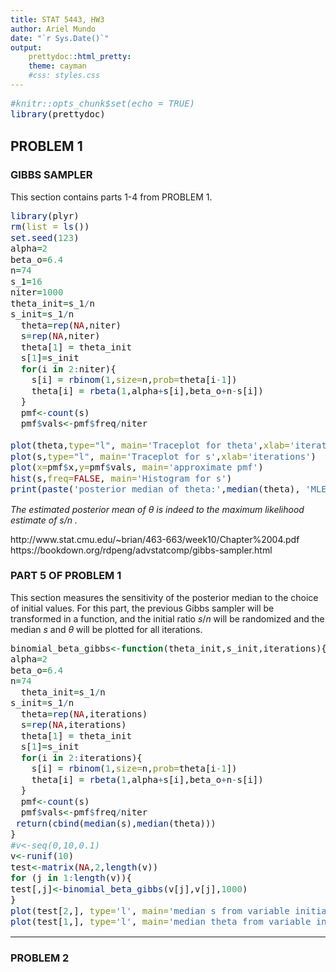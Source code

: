 ```yaml
---
title: STAT 5443, HW3
author: Ariel Mundo
date: "`r Sys.Date()`"
output:
    prettydoc::html_pretty:
    theme: cayman
    #css: styles.css
---
```

<style type="text/css">

p {
   font-size: 14px;
}
code.r{
  font-size: 14px;
}
pre {
  font-size: 14px
}
</style>



```r
#knitr::opts_chunk$set(echo = TRUE)
library(prettydoc)
```

## PROBLEM 1
### GIBBS SAMPLER

This section contains parts 1-4 from PROBLEM 1.
```r
library(plyr)
rm(list = ls())
set.seed(123)
alpha=2
beta_o=6.4
n=74
s_1=16
niter=1000
theta_init=s_1/n
s_init=s_1/n
  theta=rep(NA,niter)
  s=rep(NA,niter)
  theta[1] = theta_init
  s[1]=s_init
  for(i in 2:niter){
    s[i] = rbinom(1,size=n,prob=theta[i-1])
    theta[i] = rbeta(1,alpha+s[i],beta_o+n-s[i])
  }
  pmf<-count(s)
  pmf$vals<-pmf$freq/niter
  
plot(theta,type="l", main='Traceplot for theta',xlab='iterations')
plot(s,type="l", main='Traceplot for s',xlab='iterations')
plot(x=pmf$x,y=pmf$vals, main='approximate pmf')
hist(s,freq=FALSE, main='Histogram for s')
print(paste('posterior median of theta:',median(theta), 'MLE estimate',s_1/n))
```
<div class = "blue">
 *The estimated posterior mean of* $\theta$ *is indeed to the maximum likelihood estimate of s/n .*
</div>
http://www.stat.cmu.edu/~brian/463-663/week10/Chapter%2004.pdf
https://bookdown.org/rdpeng/advstatcomp/gibbs-sampler.html

### PART 5 OF PROBLEM 1

This section measures the sensitivity of the posterior median to the choice of initial values. For this part, the previous Gibbs sampler will be transformed in a function, and the initial ratio $s/n$ will be randomized and the median $s$ and $\theta$ will be plotted for all iterations.

```r

binomial_beta_gibbs<-function(theta_init,s_init,iterations){
alpha=2
beta_o=6.4
n=74
  theta_init=s_1/n
s_init=s_1/n
  theta=rep(NA,iterations)
  s=rep(NA,iterations)
  theta[1] = theta_init
  s[1]=s_init
  for(i in 2:iterations){
    s[i] = rbinom(1,size=n,prob=theta[i-1])
    theta[i] = rbeta(1,alpha+s[i],beta_o+n-s[i])
  }
  pmf<-count(s)
  pmf$vals<-pmf$freq/niter
 return(cbind(median(s),median(theta)))
}
#v<-seq(0,10,0.1)
v<-runif(10)
test<-matrix(NA,2,length(v))
for (j in 1:length(v)){
test[,j]<-binomial_beta_gibbs(v[j],v[j],1000)
}
plot(test[2,], type='l', main='median s from variable initial values') #plotting the median values of all iterations
plot(test[1,], type='l', main='median theta from variable initial values') #plotting the median values of all iterations

```

***

### PROBLEM 2


